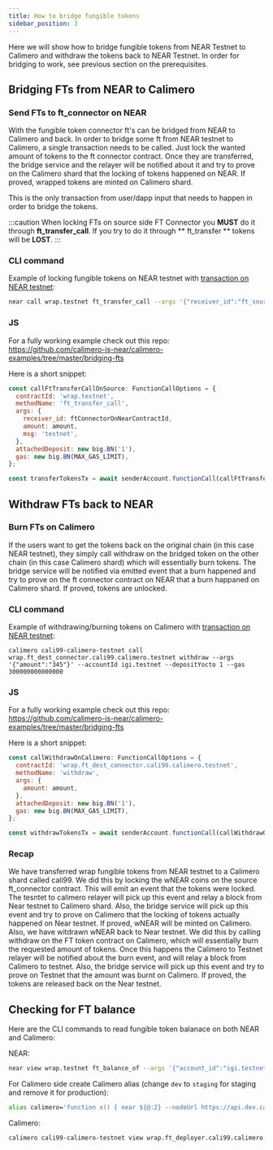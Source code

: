```yaml
---
title: How to bridge fungible tokens
sidebar_position: 3
---
```


Here we will show how to bridge fungible tokens from NEAR Testnet to Calimero and withdraw the tokens back to NEAR Testnet.
In order for bridging to work, see previous section on the prerequisites.

## Bridging FTs from NEAR to Calimero

### Send FTs to ft_connector on NEAR

With the fungible token connector ft's can be bridged from NEAR to Calimero and back. In order to bridge some ft from NEAR testnet to Calimero, a single transaction needs to be called. Just lock the wanted amount of tokens to the ft connector contract. Once they are transferred, the bridge service and the relayer will be notified about it and try to prove on the Calimero shard that the locking of tokens happened on NEAR. If proved, wrapped tokens are minted on Calimero shard.

This is the only transaction from user/dapp input that needs to happen in order to bridge the tokens.

:::caution
When locking FTs on source side FT Connector you **MUST** do it through **ft_transfer_call**. If you try to do it through ** ft_transfer ** tokens will be **LOST**.
:::

### CLI command

Example of locking fungible tokens on NEAR testnet with [transaction on NEAR testnet](https://explorer.testnet.near.org/transactions/FAGjdTYkHJ2bdWP9CRznzxj7kB3KXRfNDw3hsdUGdFZX):
``` bash
near call wrap.testnet ft_transfer_call --args '{"receiver_id":"ft_source_connector.cali99.apptest-development.testnet","amount":"12345","msg":""}' --accountId igi.testnet --depositYocto 1 --gas 3000000000000
```

### JS

For a fully working example check out this repo: https://github.com/calimero-is-near/calimero-examples/tree/master/bridging-fts

Here is a short snippet:

``` js
const callFtTransferCallOnSource: FunctionCallOptions = {
  contractId: 'wrap.testnet',
  methodName: 'ft_transfer_call',
  args: {
    receiver_id: ftConnectorOnNearContractId,
    amount: amount,
    msg: 'testnet',
  },
  attachedDeposit: new big.BN('1'),
  gas: new big.BN(MAX_GAS_LIMIT),
};

const transferTokensTx = await senderAccount.functionCall(callFtTransferCallOnSource);
```

## Withdraw FTs back to NEAR

### Burn FTs on Calimero

If the users want to get the tokens back on the original chain (in this case NEAR testnet), they simply call withdraw on the bridged token on the other chain (in this case Calimero shard) which will essentially burn tokens. The bridge service will be notified via emitted event that a burn happened and try to prove on the ft connector contract on NEAR that a burn happaned on Calimero shard. If proved, tokens are unlocked.

### CLI command

Example of withdrawing/burning tokens on Calimero with [transaction on NEAR testnet](https://explorer.testnet.near.org/transactions/5hnG8P52BrGVeuPR37nHvHz2SKtQabDKyC2yuQmfe34C):
```
calimero cali99-calimero-testnet call wrap.ft_dest_connector.cali99.calimero.testnet withdraw --args '{"amount":"345"}' --accountId igi.testnet --depositYocto 1 --gas 300000000000000
```

### JS

For a fully working example check out this repo: https://github.com/calimero-is-near/calimero-examples/tree/master/bridging-fts

Here is a short snippet:

``` js
const callWithdrawOnCalimero: FunctionCallOptions = {
  contractId: 'wrap.ft_dest_connector.cali99.calimero.testnet',
  methodName: 'withdraw',
  args: {
    amount: amount,
  },
  attachedDeposit: new big.BN('1'),
  gas: new big.BN(MAX_GAS_LIMIT),
};

const withdrawTokensTx = await senderAccount.functionCall(callWithdrawOnCalimero);
```

### Recap

We have transferred wrap fungible tokens from NEAR testnet to a Calimero shard called cali99. We did this by locking the wNEAR coins on the source ft_connector contract. This will emit an event that the tokens were locked. The tesntet to calimero relayer will pick up this event and relay a block from Near testnet to Calimero shard. Also, the bridge service will pick up this event and try to prove on Calimero that the locking of tokens actually happened on Near testnet. If proved, wNEAR will be minted on Calimero.
Also, we have witdrawn wNEAR back to Near testnet. We did this by calling withdraw on the FT token contract on Calimero, which will essentially burn the requested amount of tokens. Once this happens the Calimero to Testnet relayer will be notified about the burn event, and will relay a block from Calimero to testnet. Also, the bridge service will pick up this event and try to prove on Testnet that the amount was burnt on Calimero. If proved, the tokens are released back on the Near testnet.

## Checking for FT balance

Here are the CLI commands to read fungible token balanace on both NEAR and Calimero:

NEAR:
``` bash
near view wrap.testnet ft_balance_of --args '{"account_id":"igi.testnet"}'
```

For Calimero side create Calimero alias (change `dev` to `staging` for staging and remove it for production):
``` bash
alias calimero='function x() { near ${@:2} --nodeUrl https://api.dev.calimero.network/api/v1/shards/$1/neard-rpc --networkId $1;} ; x'
```

Calimero:
``` bash
calimero cali99-calimero-testnet view wrap.ft_deployer.cali99.calimero.testnet ft_balance_of --args '{"account_id":"igi.testnet"}'
```
